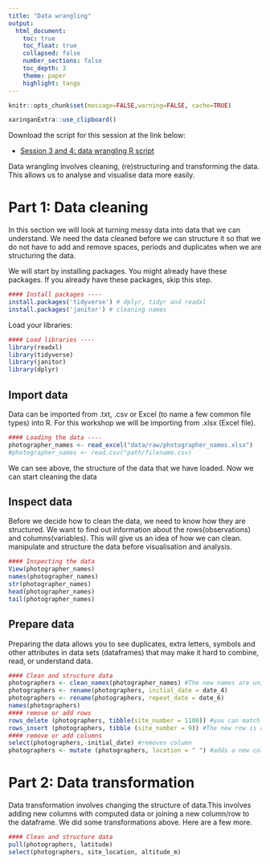 ```yaml
---
title: "Data wrangling"
output:
  html_document:
    toc: true
    toc_float: true
    collapsed: false
    number_sections: false
    toc_depth: 3
    theme: paper
    highlight: tango
---
```


```r
knitr::opts_chunk$set(message=FALSE,warning=FALSE, cache=TRUE)
```

```r
xaringanExtra::use_clipboard()
```

Download the script for this session at the link below:

* [Session 3 and 4: data wrangling R script](https://raw.githubusercontent.com/jdmwhite/R_Workshop/main/scripts/3_Data_Wrangling.R)

Data wrangling involves cleaning, (re)structuring and transforming the data. This allows us to analyse and visualise data more easily.

# Part 1: Data cleaning

In this section we will look at turning messy data into data that we can understand. We need the data cleaned before we can structure it so that we do not have to add and remove spaces, periods and duplicates when we are structuring the data.

We will start by installing packages. You might already have these packages. If you already have these packages, skip this step.

```r
#### Install packages ----
install.packages('tidyverse') # dplyr, tidyr and readxl 
install.packages('janitor') # cleaning names
```

Load your libraries:

```r
#### Load libraries ----
library(readxl)
library(tidyverse)
library(janitor)
library(dplyr)
```

## Import data

Data can be imported from .txt, .csv or Excel (to name a few common file types) into R. For this workshop we will be importing from .xlsx (Excel file).

```r
#### Loading the data ----
photographer_names <- read_excel("data/raw/photographer_names.xlsx")
#photographer_names <- read.csv("path/filename.csv)

```

We can see above, the structure of the data that we have loaded. Now we can start cleaning the data

## Inspect data

Before we decide how to clean the data, we need to know how they are structured. We want to find out information about the rows(observations) and columns(variables). This will give us an idea of how we can clean. manipulate and structure the data before visualisation and analysis.

```r
#### Inspecting the data
View(photographer_names)
names(photographer_names)
str(photographer_names)
head(photographer_names)
tail(photographer_names)
```

## Prepare data

Preparing the data allows you to see duplicates, extra letters, symbols and other attributes in data sets (dataframes) that may make it hard to combine, read, or understand data.

```r
#### Clean and structure data
photographers <- clean_names(photographer_names) #The new names are unique
photographers <- rename(photographers, initial_date = date_4)
photographers <- rename(photographers, repeat_date = date_6)
names(photographers)
#### remove or add rows
rows_delete (photographers, tibble(site_number = 1100)) #you can match the delete function to any specific row
rows_insert (photographers, tibble (site_number = 9)) #The new row is added.
#### remove or add columns
select(photographers,-initial_date) #removes column
photographers <- mutate (photographers, location = " ") #adds a new column

```

# Part 2: Data transformation

Data transformation involves changing the structure of data.This involves adding new columns with computed data or joining a new column/row to the dataframe. We did some transformations above. Here are a few more.

```r
#### Clean and structure data
pull(photographers, latitude)
select(photographers, site_location, altitude_m)

```


